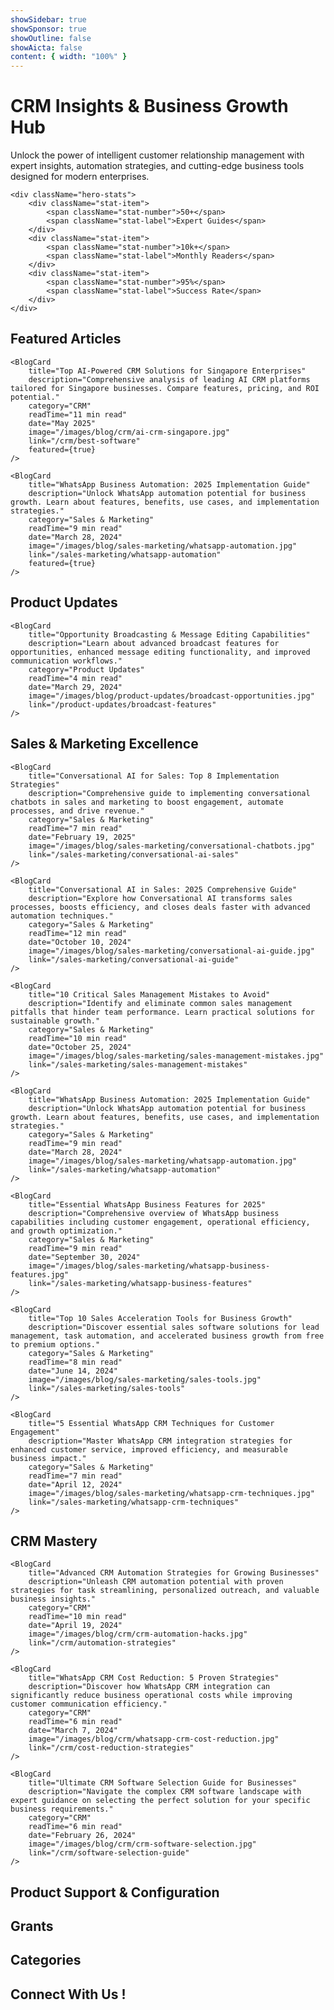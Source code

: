 ```yaml
---
showSidebar: true
showSponsor: true
showOutline: false
showAicta: false
content: { width: "100%" }
---
```



<HomepageLayout>

# CRM Insights & Business Growth Hub

<div className="hero-section">
    <div className="hero-description">
        Unlock the power of intelligent customer relationship management with expert insights, automation strategies,
        and cutting-edge business tools designed for modern enterprises.
    </div>

    <div className="hero-stats">
        <div className="stat-item">
            <span className="stat-number">50+</span>
            <span className="stat-label">Expert Guides</span>
        </div>
        <div className="stat-item">
            <span className="stat-number">10k+</span>
            <span className="stat-label">Monthly Readers</span>
        </div>
        <div className="stat-item">
            <span className="stat-number">95%</span>
            <span className="stat-label">Success Rate</span>
        </div>
    </div>

</div>

## Featured Articles

<section className="blog-grid featured-grid">
    <BlogCard
        title="Automated Lead Distribution & Dynamic WhatsApp Messaging"
        description="Discover revolutionary CRM features: automated round-robin lead assignment through user groups and interactive WhatsApp messaging with lists, buttons, and CTA links for enhanced customer engagement."
        date="June 11, 2025"
        category="Product Updates"
        readTime="4 min read"
        image="/images/blog/product-updates/round-robin-lead.jpg"
        link="/product-updates/round-robin-lead-assignment"
        featured={true}
    />

    <BlogCard
        title="Top AI-Powered CRM Solutions for Singapore Enterprises"
        description="Comprehensive analysis of leading AI CRM platforms tailored for Singapore businesses. Compare features, pricing, and ROI potential."
        category="CRM"
        readTime="11 min read"
        date="May 2025"
        image="/images/blog/crm/ai-crm-singapore.jpg"
        link="/crm/best-software"
        featured={true}
    />

    <BlogCard
        title="WhatsApp Business Automation: 2025 Implementation Guide"
        description="Unlock WhatsApp automation potential for business growth. Learn about features, benefits, use cases, and implementation strategies."
        category="Sales & Marketing"
        readTime="9 min read"
        date="March 28, 2024"
        image="/images/blog/sales-marketing/whatsapp-automation.jpg"
        link="/sales-marketing/whatsapp-automation"
        featured={true}
    />

</section>

## Product Updates

<section className="blog-grid" id="product-updates">
    <BlogCard
        title="New Year 2025 Feature Release: What's Coming Next"
        description="Exciting preview of upcoming features including advanced analytics, team collaboration tools, and enhanced security measures launching in early 2025."
        category="Product Updates"
        readTime="6 min read"
        date="January 2025"
        image="/images/blog/product-updates/2025-feature-preview.jpg"
        link="/product-updates/latest-updates"
    />
    <BlogCard
        title="Automated Lead Distribution & Dynamic WhatsApp Messaging"
        description="Discover revolutionary CRM features: automated round-robin lead assignment through user groups and interactive WhatsApp messaging with lists, buttons, and CTA links for enhanced customer engagement."
        date="June 11, 2025"
        category="Product Updates"
        readTime="4 min read"
        image="/images/blog/product-updates/round-robin-lead.jpg"
        link="/product-updates/round-robin-lead-assignment"
    />
    <BlogCard
        title="Advanced Chatbot Personas with Cloud Storage Integration"
        description="Explore custom chatbot personalities with seamless Google Drive and OneDrive integration for enhanced knowledge management capabilities."
        category="Product Updates"
        readTime="4 min read"
        date="May 19, 2025"
        image="/images/blog/product-updates/custom-chatbot-persona.jpg"
        link="/product-updates/chatbot-integration"
    />

    <BlogCard
        title="Opportunity Broadcasting & Message Editing Capabilities"
        description="Learn about advanced broadcast features for opportunities, enhanced message editing functionality, and improved communication workflows."
        category="Product Updates"
        readTime="4 min read"
        date="March 29, 2024"
        image="/images/blog/product-updates/broadcast-opportunities.jpg"
        link="/product-updates/broadcast-features"
    />

</section>

## Sales & Marketing Excellence

<section className="blog-grid" id="sales-marketing">
    <BlogCard
        title="Revolutionary CRM Phone System Integration"
        description="Transform team productivity with integrated CRM phone systems. Improve call tracking, follow-ups, and business communication efficiency."
        category="Sales & Marketing"
        readTime="8 min read"
        date="April 4, 2025"
        image="/images/blog/sales-marketing/crm-phone-integration.jpg"
        link="/sales-marketing/crm-phone-integration"
    />

    <BlogCard
        title="Conversational AI for Sales: Top 8 Implementation Strategies"
        description="Comprehensive guide to implementing conversational chatbots in sales and marketing to boost engagement, automate processes, and drive revenue."
        category="Sales & Marketing"
        readTime="7 min read"
        date="February 19, 2025"
        image="/images/blog/sales-marketing/conversational-chatbots.jpg"
        link="/sales-marketing/conversational-ai-sales"
    />

    <BlogCard
        title="Conversational AI in Sales: 2025 Comprehensive Guide"
        description="Explore how Conversational AI transforms sales processes, boosts efficiency, and closes deals faster with advanced automation techniques."
        category="Sales & Marketing"
        readTime="12 min read"
        date="October 10, 2024"
        image="/images/blog/sales-marketing/conversational-ai-guide.jpg"
        link="/sales-marketing/conversational-ai-guide"
    />

    <BlogCard
        title="10 Critical Sales Management Mistakes to Avoid"
        description="Identify and eliminate common sales management pitfalls that hinder team performance. Learn practical solutions for sustainable growth."
        category="Sales & Marketing"
        readTime="10 min read"
        date="October 25, 2024"
        image="/images/blog/sales-marketing/sales-management-mistakes.jpg"
        link="/sales-marketing/sales-management-mistakes"
    />

    <BlogCard
        title="WhatsApp Business Automation: 2025 Implementation Guide"
        description="Unlock WhatsApp automation potential for business growth. Learn about features, benefits, use cases, and implementation strategies."
        category="Sales & Marketing"
        readTime="9 min read"
        date="March 28, 2024"
        image="/images/blog/sales-marketing/whatsapp-automation.jpg"
        link="/sales-marketing/whatsapp-automation"
    />

    <BlogCard
        title="Essential WhatsApp Business Features for 2025"
        description="Comprehensive overview of WhatsApp business capabilities including customer engagement, operational efficiency, and growth optimization."
        category="Sales & Marketing"
        readTime="9 min read"
        date="September 30, 2024"
        image="/images/blog/sales-marketing/whatsapp-business-features.jpg"
        link="/sales-marketing/whatsapp-business-features"
    />

    <BlogCard
        title="Top 10 Sales Acceleration Tools for Business Growth"
        description="Discover essential sales software solutions for lead management, task automation, and accelerated business growth from free to premium options."
        category="Sales & Marketing"
        readTime="8 min read"
        date="June 14, 2024"
        image="/images/blog/sales-marketing/sales-tools.jpg"
        link="/sales-marketing/sales-tools"
    />

    <BlogCard
        title="5 Essential WhatsApp CRM Techniques for Customer Engagement"
        description="Master WhatsApp CRM integration strategies for enhanced customer service, improved efficiency, and measurable business impact."
        category="Sales & Marketing"
        readTime="7 min read"
        date="April 12, 2024"
        image="/images/blog/sales-marketing/whatsapp-crm-techniques.jpg"
        link="/sales-marketing/whatsapp-crm-techniques"
    />

</section>

## CRM Mastery

<section className="blog-grid" id="crm">
    <BlogCard
        title="CRM 2.0: AI-Powered Customer Relationship Revolution"
        description="Explore how artificial intelligence is transforming CRM systems, enabling businesses to enhance customer engagement and operational efficiency."
        category="CRM"
        readTime="7 min read"
        date="May 30, 2024"
        image="/images/blog/crm/crm-ai-revolution.jpg"
        link="/crm/ai-crm-revolution"
    />

    <BlogCard
        title="Advanced CRM Automation Strategies for Growing Businesses"
        description="Unleash CRM automation potential with proven strategies for task streamlining, personalized outreach, and valuable business insights."
        category="CRM"
        readTime="10 min read"
        date="April 19, 2024"
        image="/images/blog/crm/crm-automation-hacks.jpg"
        link="/crm/automation-strategies"
    />

    <BlogCard
        title="WhatsApp CRM Cost Reduction: 5 Proven Strategies"
        description="Discover how WhatsApp CRM integration can significantly reduce business operational costs while improving customer communication efficiency."
        category="CRM"
        readTime="6 min read"
        date="March 7, 2024"
        image="/images/blog/crm/whatsapp-crm-cost-reduction.jpg"
        link="/crm/cost-reduction-strategies"
    />

    <BlogCard
        title="Ultimate CRM Software Selection Guide for Businesses"
        description="Navigate the complex CRM software landscape with expert guidance on selecting the perfect solution for your specific business requirements."
        category="CRM"
        readTime="6 min read"
        date="February 26, 2024"
        image="/images/blog/crm/crm-software-selection.jpg"
        link="/crm/software-selection-guide"
    />

</section>

## Product Support & Configuration

<section className="blog-grid" id="product-support">
    <BlogCard
        title="Message Module Profile Permissions: Complete Configuration Guide"
        description="Comprehensive guide for defining and managing message permissions in CRM systems to enhance communication security and data protection."
        category="Product Support"
        readTime="4 min read"
        date="August 9, 2024"
        image="/images/blog/product-support/profile-permissions.jpg"
        link="/product-support/profile-permissions"
    />
</section>

## Grants

<section className="blog-grid" id="grants">
    <BlogCard
        title="Singapore SME Grant Success Stories & Case Studies 2025: Proven Strategies & Winning Applications"
        description="Real success stories, case studies, and proven strategies from Singapore SME grant recipients with practical insights for winning applications."
        category="Grants"
        readTime="7 min read"
        date="July 22, 2025"
        image="/images/blog/grants/success-stories-singapore.jpg"
        link="/grants/singapore-sme-grant-success-stories-case-studies-2"
    />
    <BlogCard
        title="Complete Guide to Singapore SME Grant Comparison & Selection 2025: Strategic Decision Framework"
        description="Comprehensive comparison guide for Singapore SME grants with decision frameworks, eligibility matrices, and strategic application planning to maximize funding success."
        category="Grants"
        readTime="8 min read"
        date="July 22, 2025"
        image="/images/blog/grants/grant-comparison-singapore.jpg"
        link="/grants/complete-guide-to-singapore-sme-grant-comparison-s"
    />
</section>

## Categories

<div className="category-grid">
    <CategoryBadge
        name="Product Updates"
        count="4"
        color="blue"
        description="Latest features and improvements"
        href="#product-updates"
    />
    <CategoryBadge
        name="Sales & Marketing"
        count="8"
        color="green"
        description="Growth strategies and automation"
        href="#sales-marketing"
    />
    <CategoryBadge name="CRM" count="4" color="purple" description="Customer relationship management" href="#crm" />
    <CategoryBadge
        name="Product Support"
        count="1"
        color="orange"
        description="Technical guides and troubleshooting"
        href="#product-support"
    />
    <CategoryBadge
        name="Grants"
        count="2"
        color="red"
        description="Technical guides and troubleshooting"
        href="#product-support"
    />
</div>

## Connect With Us !

<NewsletterForm />

</HomepageLayout>
